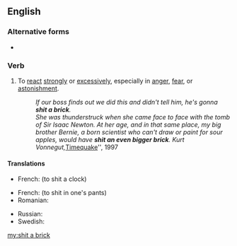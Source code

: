 ==English==

===Alternative forms===
* {{l|en|shit bricks}}

===Verb===
{{en-verb|head=[[shit]] [[a]] [[brick]]|shits a brick|shitting a brick|shit a brick|past2=shat a brick|past3=shitted a brick|shit a brick|past_ptc2=shitted a brick|past_ptc3=shat a brick}}

# {{context|idiomatic|vulgar|lang=en}} To [[react]] [[strongly]] or [[excessively]], especially in [[anger]], [[fear]], or [[astonishment]].
#: ''If our boss finds out we did this and didn't tell him, he's gonna '''shit a brick'''.''
#: ''She was thunderstruck when she came face to face with the tomb of Sir Isaac Newton. At her age, and in that same place, my big brother Bernie, a born scientist who can't draw or paint for sour apples, would have '''shit an even bigger brick'''. Kurt Vonnegut, ''[[:w:Timequake|Timequake]]'', 1997

====Translations====
{{trans-top|To react strongly in anger}}
* French: {{t+|fr|chier une pendule}} (to shit a clock)
{{trans-mid}}
{{trans-bottom}}

{{trans-top|To react strongly in fear}}
* French: {{t+|fr|chier dans son froc}} (to shit in one's pants)
* Romanian: {{t|ro|a se căca pe el de frică}}
{{trans-mid}}
* Russian: {{t+|ru|обосраться кирпичами|sc=Cyrl}}
* Swedish: {{t|sv|skita knäck}}
{{trans-bottom}}

[[my:shit a brick]]
